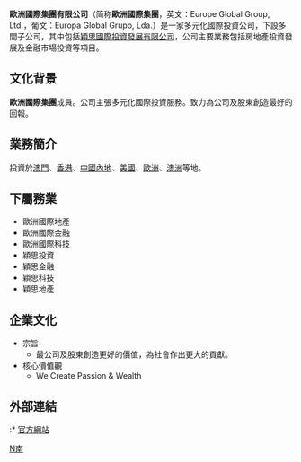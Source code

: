 {{不是|歐洲股份公司}}
{{Infobox_Company 
| company_name =歐洲國際集團有限公司
| company_name_en =Europe Global Group, Ltd.
| company_logo = [[File:EGG_logo.jpg|200px]]
| company_type = [[澳門公司|澳門公司]]
| company_slogan = 
| abbreviated_name =歐洲國際、EGG、Europe Global Group、金蛋集團
| foundation =
| location   ={{MAC}}
| zip_code = 
| telephone_no =
| key_people ='''董事長'''：林榮榮
| sales =
| profit =
| asset =
| capital =
| revenue =
| operating_income=
| total_asset =
| net_asset =
| market_value =
| subsid =
| num_employees = 
| industry = 房地產投資發展
| products = 房地產、金融、互聯網服務
| major_shareholder =
| homepage =[http://www.euegg.com/ 公司官方網站]
}}
'''歐洲國際集團有限公司'''（简称'''歐洲國際集團'''，英文：Europe Global Group, Ltd.，葡文：Europa Global Grupo, Lda.）是一家多元化國際投資公司，下設多間子公司，其中包括[[穎思國際投資發展有限公司|穎思國際投資發展有限公司]]，公司主要業務包括房地產投資發展及金融市場投資等項目。

== 文化背景 ==
'''歐洲國際集團'''成員。公司主張多元化國際投資服務。致力為公司及股東創造最好的回報。 

== 業務簡介 ==
投資於[[澳門|澳門]]、[[香港|香港]]、[[中國內地|中國內地]]、[[美國|美國]]、[[歐洲|歐洲]]、[[澳洲|澳洲]]等地。

== 下屬務業 ==
* 歐洲國際地產
* 歐洲國際金融
* 歐洲國際科技
* 穎思投資
* 穎思金融
* 穎思科技
* 穎思地產

== 企業文化 ==
* 宗旨
** 最公司及股東創造更好的價值，為社會作出更大的貢獻。
* 核心價值觀
**We Create Passion & Wealth

== 外部連結 ==
{{commons|Macau}}

:* [https://web.archive.org/web/20120111164458/http://www.euegg.com/ 官方網站]

[[Category:澳门公司|N南]]